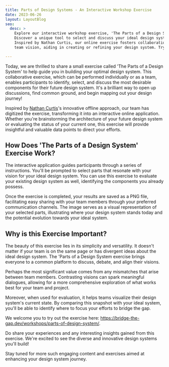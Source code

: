 ```yaml
---
title: Parts of Design Systems - An Interactive Workshop Exercise
date: 2023-06-26
layout: LayoutBlog
seo:
  desc: >
    Explore our interactive workshop exercise, 'The Parts of a Design System'.
    Discover a unique tool to select and discuss your ideal design system components.
    Inspired by Nathan Curtis, our online exercise fosters collaboration and aligns
    team vision, aiding in creating or refining your design system. Try it out today!

---
```



Today, we are thrilled to share a small exercise called 'The Parts of a Design System' to
help guide you in building your optimal design system. This collaborative exercise, which can
be performed individually or as a team, enables participants to identify, select, and discuss
the most desirable components for their future design system. It's a brilliant way to open
up discussions, find common ground, and begin mapping out your design journey!

Inspired by [Nathan Curtis](https://medium.com/@nathanacurtis)'s innovative offline approach,
our team has digitized the exercise, transforming it into an interactive online application.
Whether you're brainstorming the architecture of your future design system or evaluating the
status of your current one, this exercise will provide insightful and valuable data points
to direct your efforts.

## How Does 'The Parts of a Design System' Exercise Work?

The interactive application guides participants through a series of instructions. You'll be
prompted to select parts that resonate with your vision for your ideal design system.
You can use this exercise to evaluate your existing design system as well, identifying
the components you already possess. 

Once the exercise is completed, your results are saved as a PNG file, facilitating easy
sharing with your team members through your preferred communication channels. The image serves as a
visual representation of your selected parts, illustrating where your design system stands today and
the potential evolution towards your ideal system.

## Why is this Exercise Important?

The beauty of this exercise lies in its simplicity and versatility. It doesn't matter if your team
is on the same page or has divergent ideas about the ideal design system. The 'Parts of a Design System
exercise brings everyone to a common platform to discuss, debate, and align their visions.

Perhaps the most significant value comes from any mismatches that arise between team members. Contrasting
visions can spark meaningful dialogues, allowing for a more comprehensive exploration of what works
best for your team and project.

Moreover, when used for evaluation, it helps teams visualize their design system's current state. By
comparing this snapshot with your ideal system, you'll be able to identify where to focus your
efforts to bridge the gap.


We welcome you to try out the exercise here: https://bridge-the-gap.dev/workshops/parts-of-design-system/. 

Do share your experiences and any interesting insights gained from this exercise. We're excited to see
the diverse and innovative design systems you'll build!

Stay tuned for more such engaging content and exercises aimed at enhancing your design system journey.
